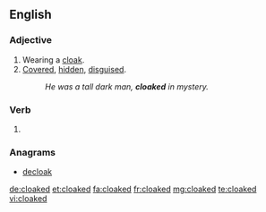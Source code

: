 ==English==

===Adjective===
{{en-adj|-}}

# Wearing a [[cloak]].
# [[covered|Covered]], [[hidden]], [[disguised]].
#: ''He was a tall dark man, '''cloaked''' in mystery.''

===Verb===
{{head|en|verb form}}

# {{en-past of|cloak}}

===Anagrams===
* [[decloak#English|decloak]]

[[de:cloaked]]
[[et:cloaked]]
[[fa:cloaked]]
[[fr:cloaked]]
[[mg:cloaked]]
[[te:cloaked]]
[[vi:cloaked]]